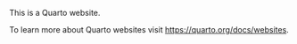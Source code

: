 

This is a Quarto website.

To learn more about Quarto websites visit <https://quarto.org/docs/websites>.
